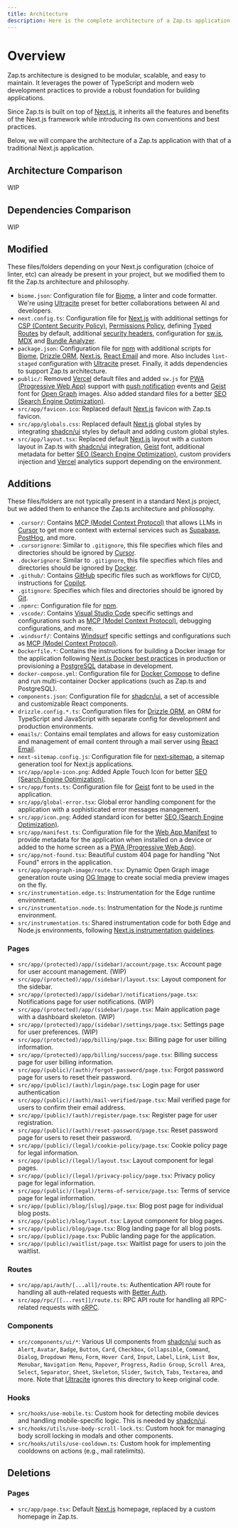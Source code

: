 ```yaml
---
title: Architecture
description: Here is the complete architecture of a Zap.ts application compared to a traditional Next.js application.
---
```

# Overview

Zap.ts architecture is designed to be modular, scalable, and easy to maintain. It leverages the power of TypeScript and modern web development practices to provide a robust foundation for building applications.

Since Zap.ts is built on top of [Next.js](https://nextjs.org/), it inherits all the features and benefits of the Next.js framework while introducing its own conventions and best practices.

Below, we will compare the architecture of a Zap.ts application with that of a traditional Next.js application.

## Architecture Comparison

WIP

## Dependencies Comparison

WIP

## Modified

These files/folders depending on your Next.js configuration (choice of linter, etc) can already be present in your project, but we modified them to fit the Zap.ts architecture and philosophy.

- `biome.json`: Configuration file for [Biome](https://biomejs.dev/), a linter and code formatter. We're using [Ultracite](https://ultracite.ai/) preset for better collaborations between AI and developers.
- `next.config.ts`: Configuration file for [Next.js](https://nextjs.org/) with additional settings for [CSP (Content Security Policy)](https://developer.mozilla.org/en-US/docs/Web/HTTP/CSP), [Permissions Policy](https://developer.mozilla.org/en-US/docs/Web/HTTP/Headers/Permissions-Policy), defining [Typed Routes](https://nextjs.org/docs/app/api-reference/config/next-config-js/typedRoutes) by default, additional [security headers](https://nextjs.org/docs/app/api-reference/config/next-config-js/headers), configuration for [sw.js](https://nextjs.org/docs/app/guides/progressive-web-apps#5-creating-a-service-worker), [MDX](https://nextjs.org/docs/app/guides/mdx) and [Bundle Analyzer](https://nextjs.org/docs/app/getting-started/linking-and-navigating#hydration-not-completed).
- `package.json`: Configuration file for [npm](https://www.npmjs.com/) with additional scripts for [Biome](https://biomejs.dev/), [Drizzle ORM](https://orm.drizzle.team/), [Next.js](https://nextjs.org/), [React Email](https://react.email/) and more. Also includes `lint-staged` configuration with [Ultracite](https://ultracite.ai/) preset. Finally, it adds dependencies to support Zap.ts architecture.
- `public/`: Removed [Vercel](https://vercel.com/) default files and added `sw.js` for [PWA (Progressive Web App)](https://nextjs.org/docs/app/guides/progressive-web-apps) support with [push notification](https://developer.mozilla.org/en-US/docs/Web/API/Push_API) events and [Geist](https://vercel.com/font) font for [Open Graph](https://og-image.vercel.app/) images. Also added standard files for a better [SEO (Search Engine Optimization)](https://developers.google.com/search/docs/fundamentals/seo-starter-guide).
- `src/app/favicon.ico`: Replaced default [Next.js](https://nextjs.org/) favicon with Zap.ts favicon.
- `src/app/globals.css`: Replaced default [Next.js](https://nextjs.org/) global styles by integrating [shadcn/ui](https://ui.shadcn.com/) styles by default and adding custom global styles.
- `src/app/layout.tsx`: Replaced default [Next.js](https://nextjs.org/) layout with a custom layout in Zap.ts with [shadcn/ui](https://ui.shadcn.com/) integration, [Geist](https://vercel.com/font) font, additional metadata for better [SEO (Search Engine Optimization)](https://developers.google.com/search/docs/fundamentals/seo-starter-guide), custom providers injection and [Vercel](https://vercel.com/) analytics support depending on the environment.

## Additions

These files/folders are not typically present in a standard Next.js project, but we added them to enhance the Zap.ts architecture and philosophy.

- `.cursor/`: Contains [MCP (Model Context Protocol)](https://modelcontextprotocol.io/) that allows LLMs in [Cursor](https://cursor.com/) to get more context with external services such as [Supabase](https://supabase.com/), [PostHog](https://posthog.com/), and more.
- `.cursorignore`: Similar to `.gitignore`, this file specifies which files and directories should be ignored by [Cursor](https://cursor.com/).
- `.dockerignore`: Similar to `.gitignore`, this file specifies which files and directories should be ignored by [Docker](https://www.docker.com/).
- `.github/`: Contains [GitHub](https://github.com/) specific files such as workflows for CI/CD, instructions for [Copilot](https://github.com/features/copilot).
- `.gitignore`: Specifies which files and directories should be ignored by [Git](https://git-scm.com/).
- `.npmrc`: Configuration file for [npm](https://www.npmjs.com/).
- `.vscode/`: Contains [Visual Studio Code](https://code.visualstudio.com/) specific settings and configurations such as [MCP (Model Context Protocol)](https://modelcontextprotocol.io/), debugging configurations, and more.
- `.windsurf/`: Contains [Windsurf](https://windsurf.com/) specific settings and configurations such as [MCP (Model Context Protocol)](https://modelcontextprotocol.io/).
- `Dockerfile.*`: Contains the instructions for building a Docker image for the application following [Next.js Docker best practices](https://github.com/vercel/next.js/tree/canary/examples/with-docker) in production or provisioning a [PostgreSQL](https://www.postgresql.org/) database in development.
- `docker-compose.yml`: Configuration file for [Docker Compose](https://docs.docker.com/compose/) to define and run multi-container Docker applications (such as Zap.ts and PostgreSQL).
- `components.json`: Configuration file for [shadcn/ui](https://ui.shadcn.com/), a set of accessible and customizable React components.
- `drizzle.config.*.ts`: Configuration files for [Drizzle ORM](https://orm.drizzle.team/), an ORM for TypeScript and JavaScript with separate config for development and production environments.
- `emails/`: Contains email templates and allows for easy customization and management of email content through a mail server using [React Email](https://react.email/).
- `next-sitemap.config.js`: Configuration file for [next-sitemap](https://github.com/iamvishnusankar/next-sitemap), a sitemap generation tool for Next.js applications.
- `src/app/apple-icon.png`: Added Apple Touch Icon for better [SEO (Search Engine Optimization)](https://developers.google.com/search/docs/fundamentals/seo-starter-guide).
- `src/app/fonts.ts`: Configuration file for [Geist](https://vercel.com/font) font to be used in the application.
- `src/app/global-error.tsx`: Global error handling component for the application with a sophisticated error messages management.
- `src/app/icon.png`: Added standard icon for better [SEO (Search Engine Optimization)](https://developers.google.com/search/docs/fundamentals/seo-starter-guide).
- `src/app/manifest.ts`: Configuration file for the [Web App Manifest](https://developer.mozilla.org/en-US/docs/Web/Manifest) to provide metadata for the application when installed on a device or added to the home screen as a [PWA (Progressive Web App)](https://web.dev/progressive-web-apps/).
- `src/app/not-found.tsx`: Beautiful custom 404 page for handling "Not Found" errors in the application.
- `src/app/opengraph-image/route.tsx`: Dynamic Open Graph image generation route using [OG Image](https://og-image.vercel.app/) to create social media preview images on the fly.
- `src/instrumentation.edge.ts`: Instrumentation for the Edge runtime environment.
- `src/instrumentation.node.ts`: Instrumentation for the Node.js runtime environment.
- `src/instrumentation.ts`: Shared instrumentation code for both Edge and Node.js environments, following [Next.js instrumentation guidelines](https://nextjs.org/docs/app/guides/instrumentation#importing-runtime-specific-code).

### Pages

- `src/app/(protected)/app/(sidebar)/account/page.tsx`: Account page for user account management. (WIP)
- `src/app/(protected)/app/(sidebar)/layout.tsx`: Layout component for the sidebar.
- `src/app/(protected)/app/(sidebar)/notifications/page.tsx`: Notifications page for user notifications. (WIP)
- `src/app/(protected)/app/(sidebar)/page.tsx`: Main application page with a dashboard skeleton. (WIP)
- `src/app/(protected)/app/(sidebar)/settings/page.tsx`: Settings page for user preferences. (WIP)
- `src/app/(protected)/app/billing/page.tsx`: Billing page for user billing information.
- `src/app/(protected)/app/billing/success/page.tsx`: Billing success page for user billing information.
- `src/app/(public)/(auth)/forgot-password/page.tsx`: Forgot password page for users to reset their password.
- `src/app/(public)/(auth)/login/page.tsx`: Login page for user authentication
- `src/app/(public)/(auth)/mail-verified/page.tsx`: Mail verified page for users to confirm their email address.
- `src/app/(public)/(auth)/register/page.tsx`: Register page for user registration.
- `src/app/(public)/(auth)/reset-password/page.tsx`: Reset password page for users to reset their password.
- `src/app/(public)/(legal)/cookie-policy/page.tsx`: Cookie policy page for legal information.
- `src/app/(public)/(legal)/layout.tsx`: Layout component for legal pages.
- `src/app/(public)/(legal)/privacy-policy/page.tsx`: Privacy policy page for legal information.
- `src/app/(public)/(legal)/terms-of-service/page.tsx`: Terms of service page for legal information.
- `src/app/(public)/blog/[slug]/page.tsx`: Blog post page for individual blog posts.
- `src/app/(public)/blog/layout.tsx`: Layout component for blog pages.
- `src/app/(public)/blog/page.tsx`: Blog landing page for all blog posts.
- `src/app/(public)/page.tsx`: Public landing page for the application.
- `src/app/(public)/waitlist/page.tsx`: Waitlist page for users to join the waitlist.

### Routes

- `src/app/api/auth/[...all]/route.ts`: Authentication API route for handling all auth-related requests with [Better Auth](https://better-auth.com).
- `src/app/rpc/[[...rest]]/route.ts`: RPC API route for handling all RPC-related requests with [oRPC](https://orpc.unnoq.com).

### Components

- `src/components/ui/*`: Various UI components from [shadcn/ui](https://ui.shadcn.com/) such as `Alert`, `Avatar`, `Badge`, `Button`, `Card`, `Checkbox`, `Collapsible`, `Command`, `Dialog`, `Dropdown Menu`, `Form`, `Hover Card`, `Input`, `Label`, `Link`, `List Box`, `Menubar`, `Navigation Menu`, `Popover`, `Progress`, `Radio Group`, `Scroll Area`, `Select`, `Separator`, `Sheet`, `Skeleton`, `Slider`, `Switch`, `Tabs`, `Textarea`, and more. Note that [Ultracite](https://ultracite.ai/) ignores this directory to keep original code.

### Hooks

- `src/hooks/use-mobile.ts`: Custom hook for detecting mobile devices and handling mobile-specific logic. This is needed by [shadcn/ui](https://ui.shadcn.com/).
- `src/hooks/utils/use-body-scroll-lock.ts`: Custom hook for managing body scroll locking in modals and other components.
- `src/hooks/utils/use-cooldown.ts`: Custom hook for implementing cooldowns on actions (e.g., mail ratelimits).

## Deletions

### Pages

- `src/app/page.tsx`: Default [Next.js](https://nextjs.org/) homepage, replaced by a custom homepage in Zap.ts.